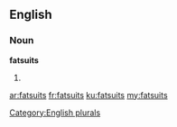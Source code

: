 ==English==

===Noun===
'''fatsuits'''

# {{plural of|fatsuit}}

[[Category:English plurals]]

[[ar:fatsuits]]
[[fr:fatsuits]]
[[ku:fatsuits]]
[[my:fatsuits]]